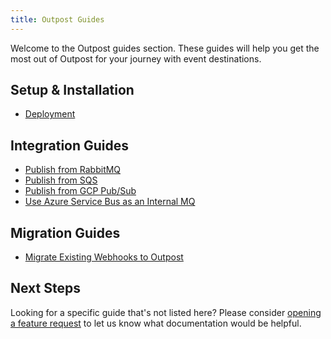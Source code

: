```yaml
---
title: Outpost Guides
---
```


Welcome to the Outpost guides section. These guides will help you get the most out of Outpost for your journey with event destinations.

## Setup & Installation

- [Deployment](/guides/deployment)

## Integration Guides

- [Publish from RabbitMQ](/guides/publish-from-rabbitmq)
- [Publish from SQS](/guides/publish-from-sqs)
- [Publish from GCP Pub/Sub](/guides/publish-from-gcp-pubsub)
- [Use Azure Service Bus as an Internal MQ](/guides/service-bus-internal-mq)

## Migration Guides

- [Migrate Existing Webhooks to Outpost](/guides/migrate-to-outpost)

## Next Steps

Looking for a specific guide that's not listed here? Please consider [opening a feature request](https://github.com/hookdeck/outpost/issues/new?assignees=&labels=enhancement&projects=&template=feature_request.md&title=%F0%9F%9A%80+Feature%3A+) to let us know what documentation would be helpful.
